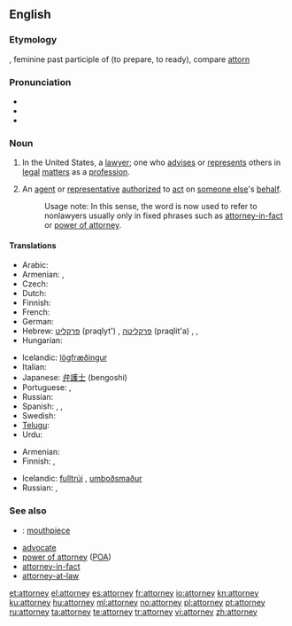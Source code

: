 ==English==

===Etymology===
{{etyl|fro}} {{term|atornee|lang=fro}}, feminine past participle of {{term|atorner|lang=fro}} (to prepare, to ready), compare [[attorn]]

===Pronunciation===
* {{SAMPA|/@"t3`nI/}}
* {{audio|En-us-attorney.ogg|Audio (US)}}
* {{rhymes|ɜː(r)ni}}

===Noun===
{{en-noun}}

# {{legal}} In the United States, a [[lawyer]]; one who [[advise]]s or [[represent]]s others in [[legal]] [[matter]]s as a [[profession]].
# An [[agent]] or [[representative]] [[authorize]]d to [[act]] on [[someone else]]'s [[behalf]].
#: Usage note:  In this sense, the word is now used to refer to nonlawyers usually only in fixed phrases such as [[attorney-in-fact]] or [[power of attorney]].

====Translations====
{{trans-top|lawyer}}
* Arabic: {{Arab|[[محام|محامٍ]]}} {{IPAchar|(muħāmin)}} {{m}}
* Armenian: {{t-|hy|փաստաբան|tr=p’astaban}},  {{t|hy|իրավաբան|tr=iravaban}}
* Czech: {{t-|cs|advokát|m}}
* Dutch: {{t+|nl|advocaat|m|f}}
* Finnish: {{t+|fi|asianajaja}}
* French: {{t+|fr|avocat|m}}
* German: {{t+|de|Rechtsanwalt|m}}
* Hebrew: [[פרקליט]] (praqlyt') {{m}}, [[פרקליטה]] (praqlit'a) {{f}}, {{t+|he|עורך דין|m|alt=עֹרֵךְ דִּין|tr=orekh din}}, {{t|he|עורכת דין|f|alt=עֹרֶכֶת דִּין|tr=orekhet din}}
* Hungarian: {{t+|hu|ügyész}}
{{trans-mid}}
* Icelandic: [[lögfræðingur]] {{m}}
* Italian: {{t+|it|avvocato}}
* Japanese: [[弁護士]] (bengoshi)
* Portuguese: {{t+|pt|advogado|m}},  {{t|pt|advogada|f}}
* Russian: {{t+|ru|адвокат}}
* Spanish: {{t+|es|abogado|m}}, {{t-|es|abogada|f}}, {{t-|es|notario|m}}
* Swedish: {{t+|sv|advokat|c}}
* [[Telugu]]: {{t|te|న్యాయవాది|tr=nyaayavaadi}}
* Urdu: {{t-|ur|وکیل|m|f|tr=vakeel|xs=Urdu}}
{{trans-bottom}}

{{trans-top|agent/representative}}
* Armenian: {{t|hy|հավատարմատար|tr=havatarmatar}}
* Finnish: {{t-|fi|oikeudenkäyntiasiamies}}, {{t-|fi|asiamies}}
{{trans-mid}}
* Icelandic: [[fulltrúi]] {{m}}, [[umboðsmaður]] {{m}}
* Russian: {{t+|ru|представитель}}, {{t+|ru|поверенный}}
{{trans-bottom}}

===See also===
* {{i|slang}}: [[mouthpiece]]
* [[advocate]]
* [[power of attorney]] ([[POA]])
* [[attorney-in-fact]]
* [[attorney-at-law]]

[[et:attorney]]
[[el:attorney]]
[[es:attorney]]
[[fr:attorney]]
[[io:attorney]]
[[kn:attorney]]
[[ku:attorney]]
[[hu:attorney]]
[[ml:attorney]]
[[no:attorney]]
[[pl:attorney]]
[[pt:attorney]]
[[ru:attorney]]
[[ta:attorney]]
[[te:attorney]]
[[tr:attorney]]
[[vi:attorney]]
[[zh:attorney]]